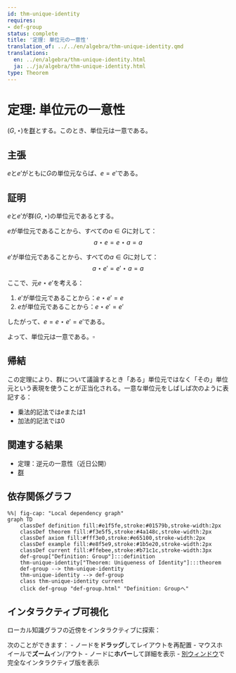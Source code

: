 ```yaml
---
id: thm-unique-identity
requires:
- def-group
status: complete
title: '定理: 単位元の一意性'
translation_of: ../../en/algebra/thm-unique-identity.qmd
translations:
  en: ../en/algebra/thm-unique-identity.html
  ja: ../ja/algebra/thm-unique-identity.html
type: Theorem
---
```


# 定理: 単位元の一意性 {#thm-unique-identity}

$(G, \star)$を[群](def-group.qmd)とする。このとき、単位元は一意である。

## 主張

$e$と$e'$がともに$G$の単位元ならば、$e = e'$である。

## 証明

$e$と$e'$が群$(G, \star)$の単位元であるとする。

$e$が単位元であることから、すべての$a \in G$に対して：
$$a \star e = e \star a = a$$

$e'$が単位元であることから、すべての$a \in G$に対して：
$$a \star e' = e' \star a = a$$

ここで、元$e \star e'$を考える：

1. $e'$が単位元であることから：$e \star e' = e$
2. $e$が単位元であることから：$e \star e' = e'$

したがって、$e = e \star e' = e'$である。

よって、単位元は一意である。$\square$

## 帰結

この定理により、群について議論するとき「ある」単位元ではなく「その」単位元という表現を使うことが正当化される。一意な単位元をしばしば次のように表記する：

- 乗法的記法では$e$または$1$
- 加法的記法では$0$

## 関連する結果

- 定理：逆元の一意性（近日公開）
- [群](def-group.qmd)

## 依存関係グラフ

```mermaid
%%| fig-cap: "Local dependency graph"
graph TD
    classDef definition fill:#e1f5fe,stroke:#01579b,stroke-width:2px
    classDef theorem fill:#f3e5f5,stroke:#4a148c,stroke-width:2px
    classDef axiom fill:#fff3e0,stroke:#e65100,stroke-width:2px
    classDef example fill:#e8f5e9,stroke:#1b5e20,stroke-width:2px
    classDef current fill:#ffebee,stroke:#b71c1c,stroke-width:3px
    def-group["Definition: Group"]:::definition
    thm-unique-identity["Theorem: Uniqueness of Identity"]:::theorem
    def-group --> thm-unique-identity
    thm-unique-identity --> def-group
    class thm-unique-identity current
    click def-group "def-group.html" "Definition: Groupへ"
```

## インタラクティブ可視化

ローカル知識グラフの近傍をインタラクティブに探索：

::: {.graph-viz data-id="thm-unique-identity" data-width="700" data-height="500"}
:::

次のことができます：
- ノードを**ドラッグ**してレイアウトを再配置
- マウスホイールで**ズーム**イン/アウト
- ノードに**ホバー**して詳細を表示
- [別ウィンドウ](../../output/interactive/thm-unique-identity.html){target="_blank"}で完全なインタラクティブ版を表示
